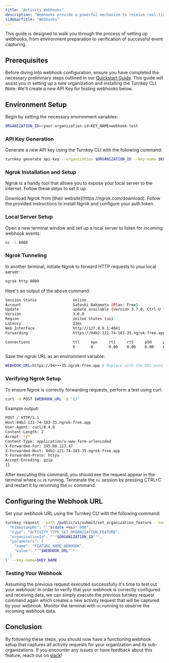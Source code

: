 ```yaml
---
title: "Activity Webhooks"
description: "Webhooks provide a powerful mechanism to receive real-time notifications about activity requests in your Turnkey organization. Additionally, you'll be able to receive all activity requests for both the parent organization and all its child organizations. This functionality can be enabled via the organization feature capabilities of our platform, as detailed in the section on [organization features](/concepts/organizations#features)."
sidebarTitle: "Webhooks"
---
```


This guide is designed to walk you through the process of setting up webhooks, from environment preparation to verification of successful event capturing.

## Prerequisites

Before diving into webhook configuration, ensure you have completed the necessary preliminary steps outlined in our [Quickstart Guide](/getting-started/quickstart#create-your-turnkey-organization). This guide will assist you in setting up a new organization and installing the Turnkey CLI. Note: We'll create a new API Key for testing webhooks below.

## Environment Setup

Begin by setting the necessary environment variables:

```bash
ORGANIZATION_ID=<your-organization-id>KEY_NAME=webhook-test
```

### API Key Generation

Generate a new API key using the Turnkey CLI with the following command:

```bash
turnkey generate api-key --organization $ORGANIZATION_ID --key-name $KEY_NAME
```

### Ngrok Installation and Setup

Ngrok is a handy tool that allows you to expose your local server to the internet. Follow these steps to set it up:

<Steps>
  <Step>Download Ngrok from [their website](https://ngrok.com/download).</Step>
  <Step>
    Follow the provided instructions to install Ngrok and configure your auth
    token.
  </Step>
</Steps>

### Local Server Setup

Open a new terminal window and set up a local server to listen for incoming webhook events:

```bash
nc -l 8000
```

### Ngrok Tunneling

In another terminal, initiate Ngrok to forward HTTP requests to your local server:

```bash
ngrok http 8000
```

Here's an output of the above command:

```bash
Session Status                online
Account                       Satoshi Nakamoto (Plan: Free)
Update                        update available (version 3.7.0, Ctrl-U to update)
Version                       3.6.0
Region                        United States (us)
Latency                       22ms
Web Interface                 http://127.0.0.1:4041
Forwarding                    https://04b2-121-74-183-35.ngrok-free.app -> http://localhost:8000

Connections                   ttl     opn     rt1     rt5     p50     p90
                              0       0       0.00    0.00    0.00    0.00
```

Save the ngrok URL as an environment variable:

```bash
WEBHOOK_URL=https://04•••35.ngrok-free.app # Replace with the URL provided by ngrok
```

### Verifying Ngrok Setup

To ensure Ngrok is correctly forwarding requests, perform a test using curl:

```bash
curl -X POST $WEBHOOK_URL -d "{}"
```

Example output:

```bash
POST / HTTP/1.1
Host:04b2-121-74-183-35.ngrok-free.app
User-Agent: curl/8.4.0
Content-Length: 2
Accept: */*
Content-Type: application/x-www-form-urlencoded
X-Forwarded-For: 195.88.127.47
X-Forwarded-Host: 04b2-121-74-183-35.ngrok-free.app
X-Forwarded-Proto: https
Accept-Encoding: gzip
{}
```

After executing this command, you should see the request appear in the terminal where `nc` is running. Terminate the `nc` session by pressing CTRL+C and restart it by rerunning the `nc` command.

## Configuring the Webhook URL

Set your webhook URL using the Turnkey CLI with the following command:

```bash
turnkey request --path /public/v1/submit/set_organization_feature --body '{
  "timestampMs": "'"$(date +%s)"'000",
  "type": "ACTIVITY_TYPE_SET_ORGANIZATION_FEATURE",
  "organizationId": "'"$ORGANIZATION_ID"'",
  "parameters": {
    "name": "FEATURE_NAME_WEBHOOK",
    "value": "'"$WEBHOOK_URL"'"
  }
}' --key-name=$KEY_NAME
```

### Testing Your Webhook

Assuming the previous request executed successfully it's time to test out your webhook! In order to verify that your webhook is correctly configured and receiving data, we can simply execute the previous turnkey request command again which creates a new activity request that will be captured by your webhook. Monitor the terminal with `nc` running to observe the incoming webhook data.

## Conclusion

By following these steps, you should now have a functioning webhook setup that captures all activity requests for your organization and its sub-organizations. If you encounter any issues or have feedback about this feature, reach out on [slack](https://join.slack.com/t/clubturnkey/shared_invite/zt-31v4yhgw6-PwBzyNsWCCBTk2xft3EoHQ)!
